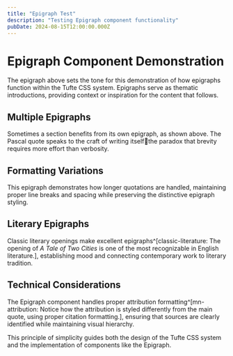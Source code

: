 ```yaml
---
title: "Epigraph Test"
description: "Testing Epigraph component functionality"
pubDate: 2024-08-15T12:00:00.000Z
---
```



<Epigraph
  quote="The limits of my language mean the limits of my world."
  footer='<cite> Ludwig Wittgenstein, <em>Tractus Logico-Philosophicus</em></cite>'
/>

# Epigraph Component Demonstration

The epigraph above sets the tone for this demonstration of how epigraphs function within the Tufte CSS system. Epigraphs serve as thematic introductions, providing context or inspiration for the content that follows.

## Multiple Epigraphs

<Epigraph
  quote="I have made this longer than usual because I have not had time to make it shorter."
  footer='<cite> Blaise Pascal</cite>'
/>

Sometimes a section benefits from its own epigraph, as shown above. The Pascal quote speaks to the craft of writing itselfthe paradox that brevity requires more effort than verbosity.

## Formatting Variations

<Epigraph
  quote="In typography, as in architecture, the proportions must be not just pleasing, but essential to the design's function."
  footer='<cite> Jan Tschichold, <em>The New Typography</em></cite>'
/>

This epigraph demonstrates how longer quotations are handled, maintaining proper line breaks and spacing while preserving the distinctive epigraph styling.

## Literary Epigraphs

<Epigraph
  quote="It was the best of times, it was the worst of times, it was the age of wisdom, it was the age of foolishness..."
  footer='<cite> Charles Dickens, <em>A Tale of Two Cities</em></cite>'
/>

Classic literary openings make excellent epigraphs^[classic-literature: The opening of *A Tale of Two Cities* is one of the most recognizable in English literature.], establishing mood and connecting contemporary work to literary tradition.

## Technical Considerations

The Epigraph component handles proper attribution formatting^[mn-attribution: Notice how the attribution is styled differently from the main quote, using proper citation formatting.], ensuring that sources are clearly identified while maintaining visual hierarchy.

<Epigraph
  quote="Simplicity is the ultimate sophistication."
  footer='<cite> Leonardo da Vinci</cite>'
/>

This principle of simplicity guides both the design of the Tufte CSS system and the implementation of components like the Epigraph.